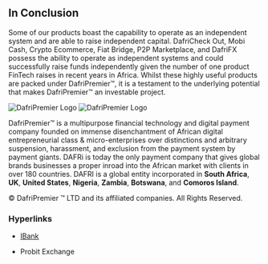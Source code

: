 ## In Conclusion

Some of our products boast the capability to operate as an independent system and are able to raise independent capital. DafriCheck Out, Mobi Cash, Crypto Ecommerce, Fiat Bridge, P2P Marketplace, and DafriFX possess the ability to operate as independent systems and could successfully raise funds independently given the number of one product FinTech raises in recent years in Africa. Whilst these highly useful products are packed under DafriPremier™, it is a testament to the underlying potential that makes DafriPremier™ an investable project.

<img src="/logo/dark.svg" class="hidden dark:block" alt="DafriPremier Logo" />

<img src="/logo/light.svg" class="block dark:hidden" alt="DafriPremier Logo" />

DafriPremier™ is a multipurpose financial technology and digital payment company founded on immense disenchantment of African digital entrepreneurial class & micro-enterprises over distinctions and arbitrary suspension, harassment, and exclusion from the payment system by payment giants. DAFRi is today the only payment company that gives global brands businesses a proper inroad into the African market with clients in over 180 countries. DAFRI is a global entity incorporated in **South Africa**, **UK**, **United States**, **Nigeria**, **Zambia**, **Botswana**, and **Comoros Island**.

©️ DafriPremier ™ LTD and its affiliated companies. All Rights Reserved.

### Hyperlinks

- [IBank](https://m.lbank.com/market/undefined/dba_usdt)

- Probit Exchange
